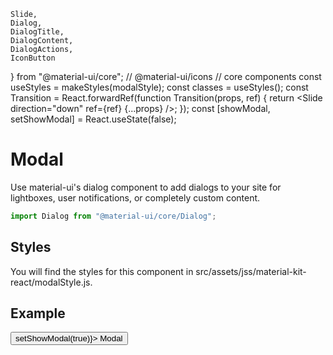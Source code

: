     Slide,
    Dialog,
    DialogTitle,
    DialogContent,
    DialogActions,
    IconButton
} from "@material-ui/core";
// @material-ui/icons
// core components
const useStyles = makeStyles(modalStyle);
const classes = useStyles();
const Transition = React.forwardRef(function Transition(props, ref) {
  return <Slide direction="down" ref={ref} {...props} />;
});
const [showModal, setShowModal] = React.useState(false);

<Meta title="Components/Modal" component={Dialog} />

# Modal
Use material-ui's dialog component to add dialogs to your site for lightboxes, user notifications, or completely custom content.

```javascript
import Dialog from "@material-ui/core/Dialog";
```

## Styles
You will find the styles for this component in
src/assets/jss/material-kit-react/modalStyle.js.

## Example

<Canvas>
  <Story name="Modal">
    <div>
      <div>
        <Button color="rose" round onClick={() => setShowModal(true)}>
          Modal
        </Button>
      </div>
      <Dialog
        classes={{
          root: classes.center,
          paper: classes.modal
        }}
        open={showModal}
        TransitionComponent={Transition}
        keepMounted
        onClose={() => setShowModal(false)}
        aria-labelledby="modal-slide-title"
        aria-describedby="modal-slide-description"
      >
        <DialogTitle
          id="classic-modal-slide-title"
          disableTypography
          className={classes.modalHeader}
        >
          <IconButton
            className={classes.modalCloseButton}
            key="close"
            aria-label="Close"
            color="inherit"
            onClick={() => setShowModal(false)}
          >
            <Close className={classes.modalClose} />
          </IconButton>
          <h4 className={classes.modalTitle}>Modal title</h4>
        </DialogTitle>
        <DialogContent
          id="modal-slide-description"
          className={classes.modalBody}
        >
          <h5>Are you sure you want to do this?</h5>
        </DialogContent>
        <DialogActions
          className={classes.modalFooter + " " + classes.modalFooterCenter}
        >
          <Button onClick={() => setShowModal(false)}>Never Mind</Button>
          <Button onClick={() => setShowModal(false)} color="success">
            Yes
          </Button>
        </DialogActions>
      </Dialog>
    </div>
  </Story>
</Canvas>


